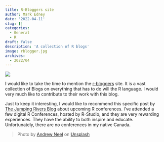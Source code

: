 ```yaml
---
title: R-Bloggers site
author: Mark Edney
date: '2022-04-11'
slug: []
categories:
  - General
  - R
draft: false
description: 'A collection of R blogs'
image: rblogger.jpg
archives:
  - 2022/04
---
```


![](rblogger.jpg)

I would like to take the time to mention the [r-bloggers](https://www.google.com/url?q=http://r-bloggers.com&sa=D&source=editors&ust=1649728986132366&usg=AOvVaw2vAkyuJT7uhjS9BQpH-Upw) site. It is a vast collection of Blogs on everything that has to do will the R language. I would very much like to contribute to their work with this blog. 

Just to keep it interesting, I would like to recommend this specific post by [The Jumping Rivers Blog](https://www.r-bloggers.com/2022/04/upcoming-r-conferences-2022/) about upcoming R conferences. I've attended a few digital R Conferences, hosted by R-Studio, and they are very rewarding experiences. They have the ability to both inspire and educate. Unfortunately, there are no conferences in my native Canada.

> Photo by [Andrew Neel](https://unsplash.com/@andrewtneel?utm_source=unsplash&utm_medium=referral&utm_content=creditCopyText) on [Unsplash](https://unsplash.com/s/photos/bloggers?utm_source=unsplash&utm_medium=referral&utm_content=creditCopyText)
  
